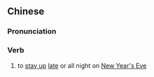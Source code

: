==Chinese==
{{zh-forms}}

===Pronunciation===
{{zh-pron
|mn=qz,xm,zz:chiú-nî/siú-nî
|cat=v
}}

===Verb===
{{zh-verb}}

# {{lb|zh|Min Nan}} to [[stay up]] [[late]] or all night on [[New Year's Eve]]